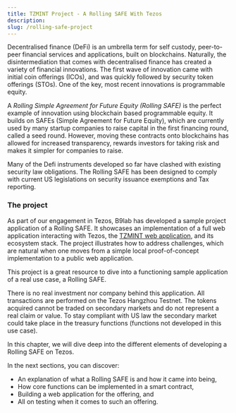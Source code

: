 ```yaml
---
title: TZMINT Project - A Rolling SAFE With Tezos
description: 
slug: /rolling-safe-project
---
```




<OverviewBox title="A Rolling Simple Agreement for Future Equity with Tezos" imgSrc="/img/cso_00_landing_page_future_equity-02-01.png" floating="true">

Decentralised finance (DeFi) is an umbrella term for self custody, peer-to-peer financial services and applications, built on blockchains. Naturally, the disintermediation that comes with decentralised finance has created a variety of financial innovations. The first wave of innovation came with initial coin offerings (ICOs), and was quickly followed by security token offerings (STOs). One of the key, most recent innovations is programmable equity.  

A *Rolling Simple Agreement for Future Equity (Rolling SAFE)* is the perfect example of innovation using blockchain based programmable equity. It builds on SAFEs (Simple Agreement for Future Equity), which are currently used by many startup companies to raise capital in the first financing round, called a seed round. However, moving these contracts onto blockchains has allowed for increased transparency, rewards investors for taking risk and makes it simpler for companies to raise.  

Many of the Defi instruments developed so far have clashed with existing security law obligations. The Rolling SAFE has been designed to comply with current US legislations on security issuance exemptions and Tax reporting.

</OverviewBox>


### The project

As part of our engagement in Tezos, B9lab has developed a sample project application of a Rolling SAFE. It showcases an implementation of a full web application interacting with Tezos, the [TZMINT web application](https://tzmint.b9lab.com/), and its ecosystem stack. The project illustrates how to address challenges, which are natural when one moves from a simple local proof-of-concept implementation to a public web application.

This project is a great resource to dive into a functioning sample application of a real use case, a Rolling SAFE.

There is no real investment nor company behind this application. All transactions are performed on the Tezos Hangzhou Testnet. The tokens acquired cannot be traded on secondary markets and do not represent a real claim or value. To stay compliant with US law the secondary market could take place in the treasury functions (functions not developed in this use case).



<OverviewBox title="In this chapter" imgSrc="/img/cso_00_introduction_building_platform-01.png" floating="true">

In this chapter, we will dive deep into the different elements of developing a Rolling SAFE on Tezos.

In the next sections, you can discover:

* An explanation of what a Rolling SAFE is and how it came into being,
* How core functions can be implemented in a smart contract,
* Building a web application for the offering, and 
* All on testing when it comes to such an offering.

</OverviewBox>


<ActionCardWrapper>
    <ActionCard href="/intro-origins-of-rolling-safe" text="What is a Rolling SAFE?" desc="Want to discover more on how a Rolling SAFE works and what benefits this new financial mechanism brings for issuers and investors?"/>
    <ActionCard href="/rolling-safe-smart-contract-implementation-part-1" text="Implementing Core Functions" desc="Let's take a closer look at a smart contract and how we can implement core functions of the offering with it."/>
    <ActionCard href="/rolling-safe-system-architecture" text="Building the TZMINT web application" desc="Want to build a web application for your offering? Let's take a look at the UI used in this example project!"/>
    <ActionCard href="/rolling-safe-platform-tests" text="Testing, Testing, Testing" desc="Testing is vital! If you want to find out more on how to test an application, this will give you an example of how to conduct testing and the challenges that come with it."/>
</ActionCardWrapper>
